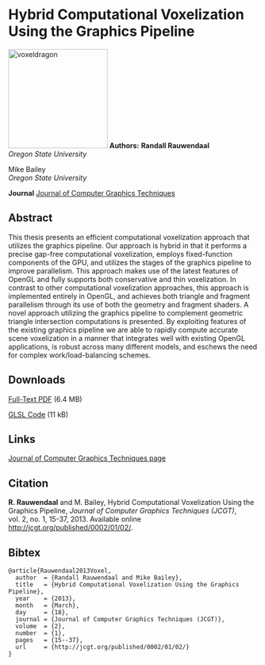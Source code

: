 # Hybrid Computational Voxelization Using the Graphics Pipeline

![voxeldragon](voxeldragon.png){alt="voxeldragon" width="200"}
**Authors:** 
**Randall Rauwendaal**\                       
*Oregon State University*

Mike Bailey\
*Oregon State University*

**Journal**
[Journal of Computer Graphics Techniques](https://jcgt.org/)

## Abstract

This thesis presents an efficient computational voxelization approach that utilizes the graphics pipeline. Our approach is hybrid in that it performs a precise gap-free computational voxelization, employs fixed-function components of the GPU, and utilizes the stages of the graphics pipeline to improve parallelism. This approach makes use of the latest features of OpenGL and fully supports both conservative and thin voxelization. In contrast to other computational voxelization approaches, this approach is implemented entirely in OpenGL, and achieves both triangle and fragment parallelism through its use of both the geometry and fragment shaders. A novel approach utilizing the graphics pipeline to complement geometric triangle intersection computations is presented. By exploiting features of the existing graphics pipeline we are able to rapidly compute accurate scene voxelization in a manner that integrates well with existing OpenGL applications, is robust across many different models, and eschews the need for complex work/load-balancing schemes.

## Downloads

[Full-Text PDF](hybridvoxelization.pdf) (6.4 MB)

[GLSL Code](code.zip) (11 kB)

## Links

[Journal of Computer Graphics Techniques page](https://jcgt.org/published/0002/01/02/)

## Citation

**R. Rauwendaal** and M. Bailey, Hybrid Computational Voxelization Using the Graphics Pipeline, *Journal of Computer Graphics Techniques (JCGT)*, vol. 2, no. 1, 15-37, 2013. Available online [http://jcgt.org/published/0002/01/02/](http://jcgt.org/published/0002/01/02/).

## Bibtex

```
@article{Rauwendaal2013Voxel,
  author  = {Randall Rauwendaal and Mike Bailey},
  title   = {Hybrid Computational Voxelization Using the Graphics Pipeline},  
  year    = {2013},
  month   = {March},
  day     = {18},
  journal = {Journal of Computer Graphics Techniques (JCGT)},
  volume  = {2},
  number  = {1},
  pages   = {15--37},
  url     = {http://jcgt.org/published/0002/01/02/}
}
```
